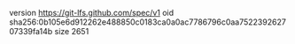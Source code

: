 version https://git-lfs.github.com/spec/v1
oid sha256:0b105e6d912262e488850c0183ca0a0ac7786796c0aa752239262707339fa14b
size 2651
